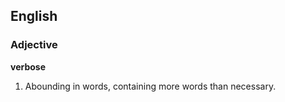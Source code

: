 ==English==

===Adjective===
'''verbose'''
# Abounding in words, containing more words than necessary.